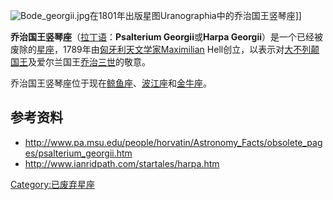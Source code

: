 [[File:Bode_georgii.jpg|thumb]]在1801年出版星图Uranographia中的乔治国王竖琴座]]

'''乔治国王竖琴座'''（[[拉丁语|拉丁语]]：'''Psalterium Georgii'''或'''Harpa Georgii'''）是一个已经被废除的[[星座|星座]]，1789年由[[匈牙利|匈牙利]][[天文学家|天文学家]]Maximilian Hell创立，以表示对[[英国君主列表|大不列颠国王]]及爱尔兰国王[[乔治三世_(英国)|乔治三世]]的敬意。

乔治国王竖琴座位于现在[[鲸鱼座|鲸鱼座]]、[[波江座|波江座]]和[[金牛座|金牛座]]。

== 参考资料 ==
* http://www.pa.msu.edu/people/horvatin/Astronomy_Facts/obsolete_pages/psalterium_georgii.htm{{Wayback|url=http://www.pa.msu.edu/people/horvatin/Astronomy_Facts/obsolete_pages/psalterium_georgii.htm |date=20110514030105 }}
* http://www.ianridpath.com/startales/harpa.htm{{Wayback|url=http://www.ianridpath.com/startales/harpa.htm |date=20110118013411 }}

{{DEFAULTSORT:Psalterium Georgii}}
[[Category:已废弃星座|Category:已废弃星座]]